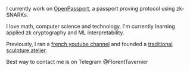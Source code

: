 I currently work on [OpenPassport](https://openpassport.app/), a passport proving protocol using zk-SNARKs.

I love math, computer science and technology. I'm currently learning applied zk cryptography and ML interpretability.

Previously, I ran a [french youtube channel](https://www.youtube.com/@FlorentTavernier) and founded a [traditional sculpture atelier](https://x.com/AtelierMissor_).

Best way to contact me is on Telegram @FlorentTavernier